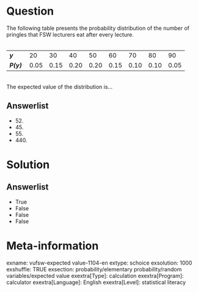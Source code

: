 Question
========
The following table presents the probability distribution of the number
of pringles that FSW lecturers eat after every lecture.  
   

<table class="tvcss_2 tvcss_3">
<colgroup>
<col style="width: 11%" />
<col style="width: 11%" />
<col style="width: 11%" />
<col style="width: 11%" />
<col style="width: 11%" />
<col style="width: 11%" />
<col style="width: 11%" />
<col style="width: 11%" />
<col style="width: 11%" />
</colgroup>
<tbody>
<tr class="odd">
<td class="tvcss_4"><strong><em>y</em><br />
</strong></td>
<td class="tvcss_5">20<br />
</td>
<td class="tvcss_5">30<br />
</td>
<td class="tvcss_5">40<br />
</td>
<td class="tvcss_5">50<br />
</td>
<td class="tvcss_5">60<br />
</td>
<td class="tvcss_5">70<br />
</td>
<td class="tvcss_5">80<br />
</td>
<td class="tvcss_5">90<br />
</td>
</tr>
<tr class="even">
<td class="tvcss_4"><strong><em>P(y)</em></strong><br />
</td>
<td class="tvcss_5">0.05<br />
</td>
<td class="tvcss_5">0.15<br />
</td>
<td class="tvcss_5">0.20<br />
</td>
<td class="tvcss_5">0.20<br />
</td>
<td class="tvcss_5">0.15<br />
</td>
<td class="tvcss_5">0.10<br />
</td>
<td class="tvcss_5">0.10<br />
</td>
<td class="tvcss_5">0.05<br />
</td>
</tr>
</tbody>
</table>

   
The expected value of the distribution is…

Answerlist
----------
* 52\.
* 45\.
* 55\.
* 440\.

Solution
========










Answerlist
----------
* True
* False
* False
* False

Meta-information
================
exname: vufsw-expected value-1104-en
extype: schoice
exsolution: 1000
exshuffle: TRUE
exsection: probability/elementary probability/random variables/expected value
exextra[Type]: calculation
exextra[Program]: calculator
exextra[Language]: English
exextra[Level]: statistical literacy

